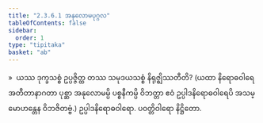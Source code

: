 ```yaml
---
title: "2.3.6.1 အနုလောမပုဂ္ဂလ"
tableOfContents: false
sidebar:
  order: 1
type: "tipitaka"
basket: "ab"
---
```



<DynamicBreadcrumb />

<Division number="164">

<Paragraph number="789">
»  ယဿ ဒုက္ခသစ္စံ ဥပ္ပဇ္ဇိတ္ထ တဿ သမုဒယသစ္စံ နိရုဇ္ဈိဿတီတိ?
</Paragraph>

<Paragraph number="790">
(ယထာ နိရောဓဝါရေ အတီတာနာဂတာ ပုစ္ဆာ အနုလောမမ္ပိ ပစ္စနီကမ္ပိ ဝိဘတ္တာ ဧဝံ ဥပ္ပါဒနိရောဓဝါရေပိ အသမ္မောဟန္တေန ဝိဘဇိတဗ္ဗံ.)

</Paragraph>
</Division>

<Paragraph number="791" type="center">
ဥပ္ပါဒနိရောဓဝါရော.



</Paragraph>

<Paragraph number="792" type="center">
ပဝတ္တိဝါရော နိဋ္ဌိတော.
</Paragraph>